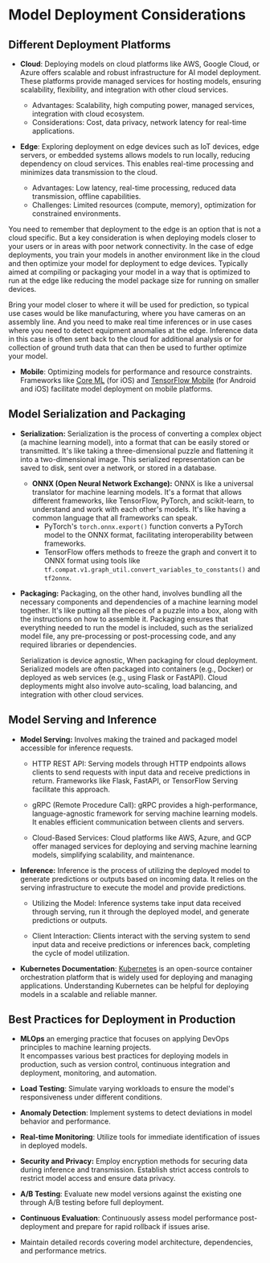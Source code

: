 # Model Deployment Considerations

## Different Deployment Platforms
- **Cloud**: Deploying models on cloud platforms like AWS, Google Cloud, or Azure offers scalable and robust infrastructure for AI model deployment. These platforms provide managed services for hosting models, ensuring scalability, flexibility, and integration with other cloud services.
    - Advantages: Scalability, high computing power, managed services, integration with cloud ecosystem.
    - Considerations: Cost, data privacy, network latency for real-time applications.

- **Edge**: Exploring deployment on edge devices such as IoT devices, edge servers, or embedded systems allows models to run locally, reducing dependency on cloud services. This enables real-time processing and minimizes data transmission to the cloud.
    - Advantages: Low latency, real-time processing, reduced data transmission, offline capabilities.
    - Challenges: Limited resources (compute, memory), optimization for constrained environments.

You need to remember that deployment to the edge is an option that is not a cloud specific. But a key consideration is when deploying models closer to your users or in areas with poor network connectivity. In the case of edge deployments, you train your models in another environment like in the cloud and then optimize your model for deployment to edge devices. Typically aimed at compiling or packaging your model in a way that is optimized to run at the edge like reducing the model package size for running on smaller devices.

Bring your model closer to where it will be used for prediction, so typical use cases would be like manufacturing, where you have cameras on an assembly line. And you need to make real time inferences or in use cases where you need to detect equipment anomalies at the edge. Inference data in this case is often sent back to the cloud for additional analysis or for collection of ground truth data that can then be used to further optimize your model.
- **Mobile**: Optimizing models for performance and resource constraints. Frameworks like [Core ML](https://developer.apple.com/documentation/coreml) (for iOS) and [TensorFlow Mobile](https://www.tensorflow.org/mobile) (for Android and iOS) facilitate model deployment on mobile platforms.

## Model Serialization and Packaging

- **Serialization:** Serialization is the process of converting a complex object (a machine learning model), into a format that can be easily stored or transmitted. It's like taking a three-dimensional puzzle and flattening it into a two-dimensional image. This serialized representation can be saved to disk, sent over a network, or stored in a database.

    - **ONNX (Open Neural Network Exchange):** ONNX is like a universal translator for machine learning models. It's a format that allows different frameworks, like TensorFlow, PyTorch, and scikit-learn, to understand and work with each other's models. It's like having a common language that all frameworks can speak. 
        - PyTorch's ``` torch.onnx.export() ``` function converts a PyTorch model to the ONNX format, facilitating interoperability between frameworks.
        - TensorFlow offers methods to freeze the graph and convert it to ONNX format using tools like ```tf.compat.v1.graph_util.convert_variables_to_constants()``` and ```tf2onnx```.

- **Packaging:** Packaging, on the other hand, involves bundling all the necessary components and dependencies of a machine learning model together. It's like putting all the pieces of a puzzle into a box, along with the instructions on how to assemble it. Packaging ensures that everything needed to run the model is included, such as the serialized model file, any pre-processing or post-processing code, and any required libraries or dependencies.

    Serialization is device agnostic, When packaging for cloud deployment. Serialized models are often packaged into containers (e.g., Docker) or deployed as web services (e.g., using Flask or FastAPI). Cloud deployments might also involve auto-scaling, load balancing, and integration with other cloud services.
## Model Serving and Inference

- **Model Serving:**  Involves making the trained and packaged model accessible for inference requests.
    - HTTP REST API: Serving models through HTTP endpoints allows clients to send requests with input data and receive predictions in return. Frameworks like Flask, FastAPI, or TensorFlow Serving facilitate this approach.

    - gRPC (Remote Procedure Call): gRPC provides a high-performance, language-agnostic framework for serving machine learning models. It enables efficient communication between clients and servers.

    - Cloud-Based Services: Cloud platforms like AWS, Azure, and GCP offer managed services for deploying and serving machine learning models, simplifying scalability, and maintenance.
- **Inference:** Inference is the process of utilizing the deployed model to generate predictions or outputs based on incoming data. It relies on the serving infrastructure to execute the model and provide predictions.

    - Utilizing the Model: Inference systems take input data received through serving, run it through the deployed model, and generate predictions or outputs.

    - Client Interaction: Clients interact with the serving system to send input data and receive predictions or inferences back, completing the cycle of model utilization.


- **Kubernetes Documentation**: [Kubernetes](https://kubernetes.io/docs/home/) is an open-source container orchestration platform that is widely used for deploying and managing applications. Understanding Kubernetes can be helpful for deploying models in a scalable and reliable manner.
## Best Practices for Deployment in Production
- **MLOps** an emerging practice that focuses on applying DevOps principles to machine learning projects. <br />It encompasses various best practices for deploying models in production, such as version control, continuous integration and deployment, monitoring, and automation.

- **Load Testing**: Simulate varying workloads to ensure the model's responsiveness under different conditions.

- **Anomaly Detection**: Implement systems to detect deviations in model behavior and performance.
- **Real-time Monitoring**: Utilize tools for immediate identification of issues in deployed models.

- **Security and Privacy:** Employ encryption methods for securing data during inference and transmission. Establish strict access controls to restrict model access and ensure data privacy.

- **A/B Testing**: Evaluate new model versions against the existing one through A/B testing before full deployment.
- **Continuous Evaluation**: Continuously assess model performance post-deployment and prepare for rapid rollback if issues arise.
- Maintain detailed records covering model architecture, dependencies, and performance metrics.